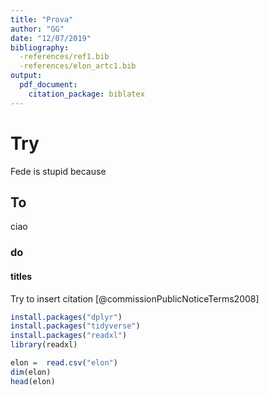 ```yaml
---
title: "Prova"
author: "GG"
date: "12/07/2019"
bibliography: 
  -references/ref1.bib
  -references/elon_artc1.bib
output:
  pdf_document:
    citation_package: biblatex
--- 
```


# Try

Fede is stupid because 

## To
ciao 

### do

#### titles


Try to insert citation  [@commissionPublicNoticeTerms2008]

```r
install.packages("dplyr")
install.packages("tidyverse")
install.packages("readxl")
library(readxl)
```

```r
elon =  read.csv("elon")
dim(elon)
head(elon)

```